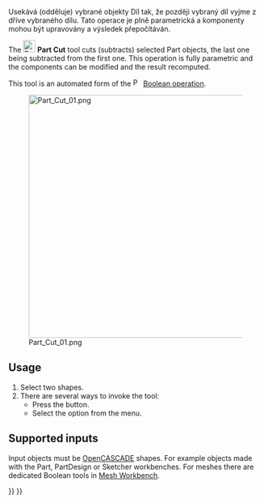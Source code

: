 <languages/>

{{Docnav
|[[Part_Boolean|Boolean]]
|[[Part_Fuse|Fuse]]
|[[Part_Workbench|Part]]
|IconL=Part_Boolean.svg
|IconR=Part_Fuse.svg
|IconC=Workbench_Part.svg
}}

<div class="mw-translate-fuzzy">
{{GuiCommand/cs|Name=Part Cut|Name/cs=Díl Oddělit|MenuLocation=Díl → Oddělit|Workbenches=[[Part_Workbench/cs|Díl]]|SeeAlso=[[Part Union/cs|Díl Sjednotit]], [[Part Common/cs|Díl Společné]]}}
</div>

<span id="Description"></span>
<div class="mw-translate-fuzzy">
Usekává (odděluje) vybrané objekty Díl tak, že později vybraný díl vyjme z dříve vybraného dílu. Tato operace je plně parametrická a komponenty mohou být upravovány a výsledek přepočítáván.
</div>

The [[Image:Part_Cut.svg|24px]] '''Part Cut''' tool cuts (subtracts) selected Part objects, the last one being subtracted from the first one. This operation is fully parametric and the components can be modified and the result recomputed.

This tool is an automated form of the [[Image:Part_Boolean.svg|16px|link=Part_Boolean]] [[Part_Boolean|Boolean operation]].

[[Image:Part_Cut_01.png|480px]]

== Usage ==

# Select two shapes.
# There are several ways to invoke the tool:
#* Press the {{Button|[[Image:Part_Cut.svg|16px]] [[Part_Cut|Cut]]}} button.
#* Select the {{MenuCommand|Part → Boolean → [[Image:Part_Cut.svg|16px]] Cut}} option from the menu.

== Supported inputs ==

Input objects must be [[OpenCASCADE|OpenCASCADE]] shapes. For example objects made with the Part, PartDesign or Sketcher workbenches. For meshes there are dedicated Boolean tools in [[Mesh_Workbench|Mesh Workbench]].


{{Docnav
|[[Part_Boolean|Boolean]]
|[[Part_Fuse|Fuse]]
|[[Part_Workbench|Part]]
|IconL=Part_Boolean.svg
|IconR=Part_Fuse.svg
|IconC=Workbench_Part.svg
}}

{{Part_Tools_navi{{#translation:}}}}
{{Userdocnavi{{#translation:}}}}
